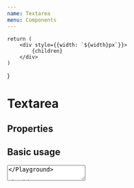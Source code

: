 ```yaml
---
name: Textarea
menu: Components
---
```


    return (
        <div style={{width: `${width}px`}}>
            {children}
        </div>
    )
}

# Textarea

## Properties

<PropsTable of={Textarea} />

## Basic usage

<Playground wrapper={wrapper()}>
    <Textarea name="name"/>
</Playground>

## Error usage

<Playground wrapper={wrapper()}>
    <Textarea error={true} noticeText="Name is required" />
</Playground>

## Valid usage

<Playground wrapper={wrapper()}>
    <Textarea valid={true} />
</Playground>

## Comment usage

<Playground wrapper={wrapper()}>
    <Textarea commentText="Comment" />
</Playground>

## Success text usage

<Playground wrapper={wrapper()}>
    <Textarea successText="Field passed validation!" />
</Playground>

## Disable usage

<Playground wrapper={wrapper()}>
    <Textarea disabled={true} />
</Playground>
